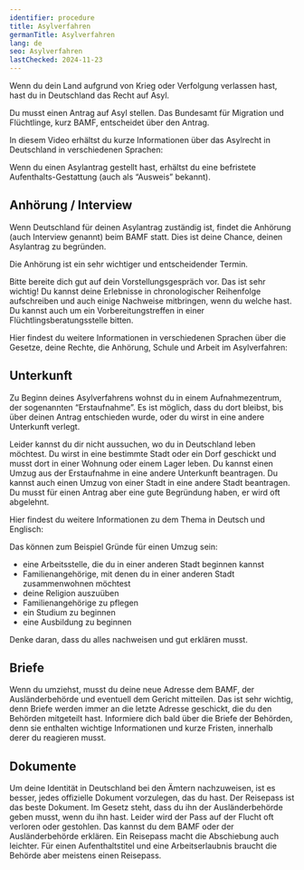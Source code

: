 ```yaml
---
identifier: procedure
title: Asylverfahren
germanTitle: Asylverfahren
lang: de
seo: Asylverfahren
lastChecked: 2024-11-23
---
```



Wenn du dein Land aufgrund von Krieg oder Verfolgung verlassen hast, hast du in Deutschland das Recht auf Asyl.

Du musst einen Antrag auf Asyl stellen. Das Bundesamt für Migration und Flüchtlinge, kurz BAMF, entscheidet über den Antrag.

In diesem Video erhältst du kurze Informationen über das Asylrecht in Deutschland in verschiedenen Sprachen:

<ExternalShortLink identifier="asylindeutschland_video" />

Wenn du einen Asylantrag gestellt hast, erhältst du eine befristete Aufenthalts-Gestattung (auch als “Ausweis” bekannt).

## Anhörung / Interview

Wenn Deutschland für deinen Asylantrag zuständig ist, findet die Anhörung (auch Interview genannt) beim BAMF statt. Dies ist deine Chance, deinen Asylantrag zu begründen.

Die Anhörung ist ein sehr wichtiger und entscheidender Termin.

Bitte bereite dich gut auf dein Vorstellungsgespräch vor. Das ist sehr wichtig! Du kannst deine Erlebnisse in chronologischer Reihenfolge aufschreiben und auch einige Nachweise mitbringen, wenn du welche hast. Du kannst auch um ein Vorbereitungstreffen in einer Flüchtlingsberatungsstelle bitten.

Hier findest du weitere Informationen in verschiedenen Sprachen über die Gesetze, deine Rechte, die Anhörung, Schule und Arbeit im Asylverfahren:

<ExternalShortLink identifier="asylnet_interview" />


## Unterkunft

Zu Beginn deines Asylverfahrens wohnst du in einem Aufnahmezentrum, der sogenannten “Erstaufnahme”. Es ist möglich, dass du dort bleibst, bis über deinen Antrag entschieden wurde, oder du wirst in eine andere Unterkunft verlegt.

Leider kannst du dir nicht aussuchen, wo du in Deutschland leben möchtest. Du wirst in eine bestimmte Stadt oder ein Dorf geschickt und musst dort in einer Wohnung oder einem Lager leben. Du kannst einen Umzug aus der Erstaufnahme in eine andere Unterkunft beantragen. Du kannst auch einen Umzug von einer Stadt in eine andere Stadt beantragen. Du musst für einen Antrag aber eine gute Begründung haben, er wird oft abgelehnt.

Hier findest du weitere Informationen zu dem Thema in Deutsch und Englisch:

<ExternalShortLink identifier="linxxnet_transfer" />

Das können zum Beispiel Gründe für einen Umzug sein:
- eine Arbeitsstelle, die du in einer anderen Stadt beginnen kannst
- Familienangehörige, mit denen du in einer anderen Stadt zusammenwohnen möchtest
- deine Religion auszuüben
- Familienangehörige zu pflegen
- ein Studium zu beginnen
- eine Ausbildung zu beginnen

Denke daran, dass du alles nachweisen und gut erklären musst.

## Briefe

Wenn du umziehst, musst du deine neue Adresse dem BAMF, der Ausländerbehörde und eventuell dem Gericht mitteilen. Das ist sehr wichtig, denn Briefe werden immer an die letzte Adresse geschickt, die du den Behörden mitgeteilt hast. Informiere dich bald über die Briefe der Behörden, denn sie enthalten wichtige Informationen und kurze Fristen, innerhalb derer du reagieren musst.

## Dokumente

Um deine Identität in Deutschland bei den Ämtern nachzuweisen, ist es besser, jedes offizielle Dokument vorzulegen, das du hast. Der Reisepass ist das beste Dokument. Im Gesetz steht, dass du ihn der Ausländerbehörde geben musst, wenn du ihn hast. Leider wird der Pass auf der Flucht oft verloren oder gestohlen. Das kannst du dem BAMF oder der Ausländerbehörde erklären. Ein Reisepass macht die Abschiebung auch leichter. Für einen Aufenthaltstitel und eine Arbeitserlaubnis braucht die Behörde aber meistens einen Reisepass.

<Block identifier="get-legal-advice" />
